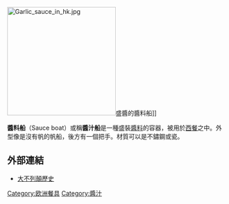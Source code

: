 {{expand|time=2016-07-30T01:58:44+00:00}}
{{unreferenced|time=2016-07-30T01:58:44+00:00}}
[[File:Garlic_sauce_in_hk.jpg|250px]]盛醬的醬料船]]

'''醬料船'''（Sauce boat）或稱'''醬汁船'''是一種盛裝[[醬料|醬料]]的容器，被用於[[西餐|西餐]]之中。外型像是沒有帆的帆船，後方有一個把手。材質可以是不鏽鋼或瓷。

==外部連結==
*[https://global.britannica.com/topic/sauceboat 大不列顛歷史]{{Dead link|date=2018年11月 |bot=InternetArchiveBot |fix-attempted=yes }}

[[Category:欧洲餐具|Category:欧洲餐具]]
[[Category:醬汁|Category:醬汁]]